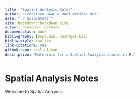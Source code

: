 ```yaml
--- 
title: "Spatial Analysis Notes"
author: "Francisco Rowe & Dani Arribas-Bel"
date: "`r Sys.Date()`"
site: bookdown::bookdown_site
output: bookdown::gitbook
documentclass: book
bibliography: [book.bib, packages.bib]
biblio-style: apalike
link-citations: yes
github-repo: gdsl-ul/san
description: "Materials for a Spatial Analysis course in R."
---
```


# Spatial Analysis Notes

Welcome to Spatial Analysis.

